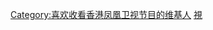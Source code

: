 {{Userbox
  |id=<span style="color: orange;">豫约</span>
  |id-c=#FFFFFF
  |info=这个用户喜欢收看《[[鲁豫有约]]》。
  |info-c=#E6E6FA
  |info-s=11
  |border-c=#E6E6FA
}} <includeonly>[[Category:喜欢收看香港凤凰卫视节目的维基人]]</includeonly><noinclude>
[[Category:媒體用戶框模板|視]]
</noinclude>